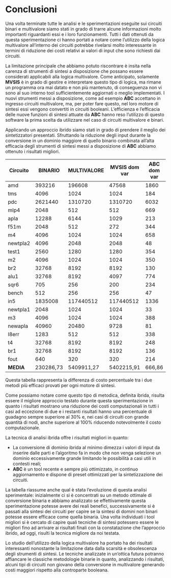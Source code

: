 # Conclusioni

Una volta terminate tutte le analisi e le sperimentazioni eseguite sui circuiti binari e multivalore siamo stati in grado di trarre alcune informazioni molto importanti riguardanti essi e i loro funzionamenti. Tutti i dati ottenuti da questa sperimentazione ci hanno portati a notare come l'utilizzo della logica multivalore all'interno dei circuiti potrebbe rivelarsi molto interessante in termini di riduzione dei costi relativi ai valori di input che sono richiesti dai circuiti.

La limitazione principale che abbiamo potuto riscontrare è insita nella carenza di strumenti di sintesi a disposizione che possano essere considerati applicabili alla logica multivalore. Come anticipato, solamente **MVSIS** è in grado di gestire e interpretare questo tipo di logica, ma rimane un programma ora mai datato e non più mantenuto, di conseguenza non vi sono al suo interno tool sufficientemente aggiornati o meglio implementati. I nuovi strumenti messi a disposizione, come ad esempio **ABC** accettano in ingresso circuiti multivalore, ma, per poter fare questo, nel loro motore di sintesi essi vengono convertiti in circuiti booleani. L'efficienza e l'efficacia delle nuove funzioni di sintesi attuate da **ABC** hanno reso l'utilizzo di questo software la prima scelta da utilizzare nel caso di circuiti multivalore e binari. 

Applicando un approccio ibrido siamo stati in grado di prendere il meglio dei sintetizzatori presentati. Sfruttando  la riduzione degli input durante la conversione in un dominio maggiore di quello binario combinata all'alta efficacia degli strumenti di sintesi messi a disposizione di **ABC** abbiamo ottenuto i risultati migliori.

\newpage

| **Circuito** 	| **BINARIO** | **MULTIVALORE** | **MVSIS dom var** | **ABC dom var** | **Riduzione costo. %** |
|--------------	|-------------|-----------------|-------------------|-----------------|------------------------|
| amd          	| 393216      | 196608          | 47568             | 1860            | 96,09%                 |
| tms          	| 4096        | 1024            | 1024              | 184             | 82,03%                 |
| pdc          	| 2621440     | 1310720         | 1310720           | 6032            | 99,54%                 |
| mlp4         	| 2048        | 512             | 512               | 669             | -30,66%                |
| apla         	| 12288       | 6144            | 1029              | 213             | 79,30%                 |
| f51m         	| 2048        | 512             | 272               | 344             | -26,47%                |
| m4           	| 4096        | 1024            | 1024              | 658             | 35,74%                 |
| newtpla2     	| 4096        | 2048            | 2048              | 48              | 97,66%                 |
| test1        	| 2560        | 1280            | 1280              | 354             | 72,34%                 |
| m2           	| 4096        | 1024            | 1024              | 350             | 65,82%                 |
| br2          	| 32768       | 8192            | 8192              | 130             | 98,41%                 |
| alu1         	| 32768       | 8192            | 4097              | 774             | 81,11%                 |
| sqr6         	| 705         | 256             | 200               | 234             | -17,00%                |
| bench        	| 512         | 256             | 256               | 47              | 81,64%                 |
| in5          	| 1835008     | 117440512       | 117440512         | 1336            | 100,00%                |
| newtpla1     	| 2048        | 1024            | 1024              | 33              | 96,78%                 |
| m3           	| 4096        | 1024            | 1024              | 388             | 62,11%                 |
| newapla      	| 40960       | 20480           | 9728              | 81              | 99,17%                 |
| l8err        	| 1283        | 512             | 512               | 338             | 33,98%                 |
| t4           	| 32768       | 8192            | 8192              | 248             | 96,97%                 |
| br1          	| 32768       | 8192            | 8192              | 136             | 98,34%                 |
| fout         	| 640         | 320             | 320               | 214             | 33,13%                 |
| **MEDIA**     | 230286,73   | 5409911,27      | 5402215,91        | 666,86          | 65,27%                 |


\newpage

Questa tabella rappresenta la differenza di costo percentuale tra i due metodi più efficaci provati per ogni motore di sintesi. 

Come possiamo notare come questo tipo di metodica, definita ibrida, risulta essere il migliore approccio testato durante questa sperimentazione in quanto i risultati mostrano una riduzione dei costi computazionali in tutti i casi ad eccezione di due e i restanti risultati hanno una percentuale di guadagno sempre superiore al 30% e, nei casi di circuiti con grande quantità di nodi, anche superiore al 100% riducendo notevolmente il costo computazionale.

La tecnica di analisi ibrida offre i risultati migliori in quanto:

- La conversione di dominio ibrida al minimo dimezza i valori di input da inserire dalle parti e l'algoritmo fa in modo che non venga selezione un dominio eccessivamente grande limitando le possibilità a casi utili in contesti reali;
- **ABC** è un tool recente e sempre più ottimizzato, in continuo aggiornamento e dispone di preset ottimizzati per la sintetizzazione dei circuiti.

La tabella riassume anche qual è stata l'evoluzione di questa analisi sperimentale: inizialmente ci si è concentrati su un metodo ottimale di conversione binaria e abbiamo analizzato se effettivamente questa sperimentazione potesse avere dei reali benefici, successivamente si è passati alla sintesi dei circuiti per capire se la sintesi di domini non binari potesse essere efficace come quella binaria. Una volta individuati i tool migliori si è cercato di capire quali tecniche di sintesi potessero essere le migliori fino ad arrivare ai risultati finali con la constatazione che l'approccio ibrido, ad oggi, risulti la tecnica migliore da noi testata.

Lo studio dell'utilizzo della logica multivalore ha portato ha dei risultati interessanti nonostante la limitazione data dalla scarsità e obsolescenza degli strumenti di sintesi. Le tecniche analizzate in un'ottica futura potranno affiancare le classiche metodologie binarie in quanto, analizzando i risultati, alcuni tipi di circuiti non giovano della conversione in multivalore generando costi maggiori rispetto alla controparte booleana.

\newpage